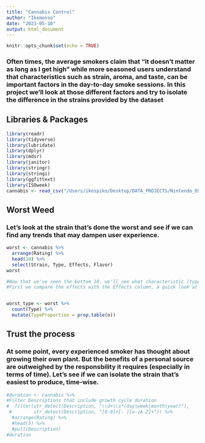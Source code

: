 ```yaml
---
title: "Cannabis Control"
author: "Ikemonso"
date: "2023-05-10"
output: html_document
---
```


```r
knitr::opts_chunk$set(echo = TRUE)
```
### Often times, the average smokers claim that "it doesn't matter as long as I get high" while more seasoned users understand that characteristics such as strain, aroma, and taste, can be important factors in the day-to-day smoke sessions. In this project we'll look at those different factors and try to isolate the difference in the strains provided by the dataset

## Libraries & Packages
```r
library(readr)
library(tidyverse)
library(lubridate)
library(dplyr)
library(mdsr)
library(janitor)
library(stringr)
library(stringi)
library(ggfittext)
library(ISOweek)
cannabis <- read_csv("/Users/ikospiko/Desktop/DATA_PROJECTS/Nintendo_DS/cannabis.csv")
```


## Worst Weed
### Let's look at the strain that's done the worst and see if we can find any trends that may dampen user experience.
```r
worst <- cannabis %>% 
  arrange(Rating) %>% 
  head(10) %>% 
  select(Strain, Type, Effects, Flavor)
worst

#Now that we've seen the bottom 10, we'll see what characteristic (type, flavor, or effect) is most likely to effect rating
#First we compare the effects with the Effects column, a quick look at the table again shows us that we have many "None" values so we'll use this as the true statement to get the proportion


worst_type <- worst %>% 
  count(Type) %>% 
  mutate(TypeProportion = prop.table(n))


```


## Trust the process
### At some point, every experienced smoker has thought about growing their own plant. But the benefits of a personal source are outweighed by the responsbility it requires (especially in terms of time). Let's see if we can isolate the strain that's easiest to produce, time-wise.
```r
#duration <- cannabis %>% 
#Filter Descriptions that include growth cycle duration  
#  filter(str_detect(Description, "\\d+\\s*(day|week|month|year)"),
 #        str_detect(Description, "[0-9]+[- ][a-zA-Z]+")) %>% 
  #arrange(Rating) %>% 
  #head(5) %>% 
  #pull(Description)
#duration

```

